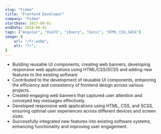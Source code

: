 ```yaml
---
slug: "Fidem"
title: "Frontend Developer"
company: "Fidem"
startDate: 2017-09-01
endDate: 2018-06-01
tags: ["Angular", "VueJS", "jQuery", "Ionic", "HTML_CSS_SASS"]
image: {
    url: "/fr.webp",
    alt: "fr",
}
---
```


- Building reusable UI components, creating web banners, developing responsive web applications using HTML/CSS/SCSS and adding new features to the existing software
- Contributed to the development of reusable UI components, enhancing the efficiency and consistency of frontend design across various projects.
- Created engaging web banners that captured user attention and conveyed key messages effectively.
- Developed responsive web applications using HTML, CSS, and SCSS, ensuring optimal user experiences across different devices and screen sizes.
- Successfully integrated new features into existing software systems, enhancing functionality and improving user engagement.
